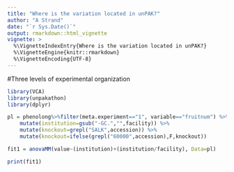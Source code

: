 ```yaml
---
title: "Where is the variation located in unPAK?"
author: "A Strand"
date: "`r Sys.Date()`"
output: rmarkdown::html_vignette
vignette: >
  %\VignetteIndexEntry{Where is the variation located in unPAK?}
  %\VignetteEngine{knitr::rmarkdown}
  %\VignetteEncoding{UTF-8}
---
```



#Three levels of experimental organization


```r
library(VCA)
library(unpakathon)
library(dplyr)
```

```r

pl = phenolong%>%filter(meta.experiment=="1", variable=="fruitnum") %>%
    mutate(institution=gsub("-GC.","",facility)) %>%
    mutate(knockout=grepl("SALK",accession)) %>%
    mutate(knockout=ifelse(grepl("60000",accession),F,knockout))

fit1 = anovaMM(value~(institution)+(institution/facility), Data=pl)

print(fit1)

```
